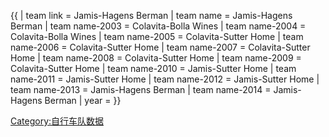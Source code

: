 {{ {{{1<noinclude>|Template:Cycling showdata</noinclude>}}}
| team link = Jamis-Hagens Berman
| team name = Jamis-Hagens Berman
| team name-2003 = Colavita-Bolla Wines
| team name-2004 = Colavita-Bolla Wines
| team name-2005 = Colavita-Sutter Home
| team name-2006 = Colavita-Sutter Home
| team name-2007 = Colavita-Sutter Home
| team name-2008 = Colavita-Sutter Home
| team name-2009 = Colavita-Sutter Home
| team name-2010 = Jamis-Sutter Home
| team name-2011 = Jamis-Sutter Home
| team name-2012 = Jamis-Sutter Home
| team name-2013 = Jamis-Hagens Berman
| team name-2014 = Jamis-Hagens Berman
| year = {{{year|}}}
}}<noinclude>
[[Category:自行车队数据]]
</noinclude>